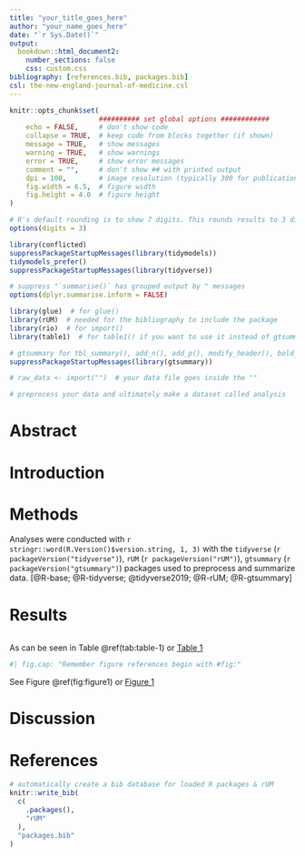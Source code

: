 ```yaml
---
title: "your_title_goes_here"
author: "your_name_goes_here"
date: "`r Sys.Date()`"
output:
  bookdown::html_document2:
    number_sections: false
    css: custom.css
bibliography: [references.bib, packages.bib]
csl: the-new-england-journal-of-medicine.csl
---
```


```r
knitr::opts_chunk$set(
                      ########## set global options ############
    echo = FALSE,     # don't show code
    collapse = TRUE,  # keep code from blocks together (if shown)
    message = TRUE,   # show messages
    warning = TRUE,   # show warnings
    error = TRUE,     # show error messages
    comment = "",     # don't show ## with printed output
    dpi = 100,        # image resolution (typically 300 for publication)
    fig.width = 6.5,  # figure width
    fig.height = 4.0  # figure height
)

# R's default rounding is to show 7 digits. This rounds results to 3 digits.
options(digits = 3)
```

```r
library(conflicted)
suppressPackageStartupMessages(library(tidymodels))
tidymodels_prefer()
suppressPackageStartupMessages(library(tidyverse))

# suppress "`summarise()` has grouped output by " messages
options(dplyr.summarise.inform = FALSE)
```

```r
library(glue)  # for glue()
library(rUM)  # needed for the bibliography to include the package
library(rio)  # for import() 
library(table1)  # for table1() if you want to use it instead of gtsummary

# gtsummary for tbl_summary(), add_n(), add_p(), modify_header(), bold_labels()
suppressPackageStartupMessages(library(gtsummary)) 
```

```r
# raw_data <- import("")  # your data file goes inside the ""
```

```r
# preprocess your data and ultimately make a dataset called analysis

```

# Abstract

# Introduction

# Methods
Analyses were conducted with `r stringr::word(R.Version()$version.string, 1, 3)` with the `tidyverse` (`r packageVersion("tidyverse")`), `rUM` (`r packageVersion("rUM")`), `gtsummary` (`r packageVersion("gtsummary")`) packages used to preprocess and summarize data. [@R-base; @R-tidyverse; @tidyverse2019; @R-rUM; @R-gtsummary]

# Results

```r


```

As can be seen in Table \@ref(tab:table-1) or [Table 1](#tab:table-1)

```r
#| fig.cap: "Remember figure references begin with #fig:"


```

See Figure \@ref(fig:figure1) or [Figure 1](#fig:figure1)


# Discussion

# References {-}

```r
# automatically create a bib database for loaded R packages & rUM
knitr::write_bib(
  c(
    .packages(),
    "rUM"
  ),
  "packages.bib"
)
```